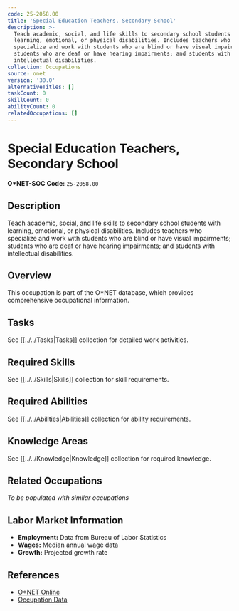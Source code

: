 ```yaml
---
code: 25-2058.00
title: 'Special Education Teachers, Secondary School'
description: >-
  Teach academic, social, and life skills to secondary school students with
  learning, emotional, or physical disabilities. Includes teachers who
  specialize and work with students who are blind or have visual impairments;
  students who are deaf or have hearing impairments; and students with
  intellectual disabilities.
collection: Occupations
source: onet
version: '30.0'
alternativeTitles: []
taskCount: 0
skillCount: 0
abilityCount: 0
relatedOccupations: []
---
```

# Special Education Teachers, Secondary School

**O*NET-SOC Code:** `25-2058.00`

## Description

Teach academic, social, and life skills to secondary school students with learning, emotional, or physical disabilities. Includes teachers who specialize and work with students who are blind or have visual impairments; students who are deaf or have hearing impairments; and students with intellectual disabilities.

## Overview

This occupation is part of the O*NET database, which provides comprehensive occupational information.

## Tasks

See [[../../Tasks|Tasks]] collection for detailed work activities.

## Required Skills

See [[../../Skills|Skills]] collection for skill requirements.

## Required Abilities

See [[../../Abilities|Abilities]] collection for ability requirements.

## Knowledge Areas

See [[../../Knowledge|Knowledge]] collection for required knowledge.

## Related Occupations

*To be populated with similar occupations*

## Labor Market Information

- **Employment:** Data from Bureau of Labor Statistics
- **Wages:** Median annual wage data
- **Growth:** Projected growth rate

## References

- [O*NET Online](https://www.onetonline.org/link/summary/25-2058.00)
- [Occupation Data](https://www.onetcenter.org/)
